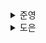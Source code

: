 <details>
  <summary>준영</summary>
  
</details><details>
  <summary>도은</summary>
  - 애플리케이션에서 발생하는 버그와 디버깅 이슈는 **리액트 밖에서** 일어날 수도 있다.
- 자바스크립트 메모리, 네트워크, 소스, 실제 HTML 및 CSS 등 리액트가 아닌 일반적인 디버깅을 수행하려면
- 리액트 개발 도구가 아닌 좀 더 범용적인 도구를 활용해야 한다.
- 일반적인 브라우저 환경에서 디버깅 하는 도구 : **`브라우저 개발자 도구`**

## 7.1 크롬 개발자 도구란?

- 개발자 도구에서 웹 사이트를 제대로 디버깅하고 싶다면, **시크릿 모드로 여는 것을 권장**
  - 브라우저 확장 프로그램은 다른 정보를 추가할 수 있으므로
  - 시크릿 모드를 통해, 순수하게 웹페이지와 관련된 정보만 확인

## 7.2 Element 탭

- 현재 웹페이지를 구성하고 있는 HTML, CSS 등의 정보 확인
- 직접 코드를 수정해서 웹 페이지에서 어떻게 보이는지 빠르게 확인 가능
- 핫 리로딩도 필요없어서, 빠른 작업이 가능

## 7.3 Source 탭

- 웹 애플리케이션을 불러오기 위해 실행하거나 참조된 파일을 확인 가능
- 자바스크립트 파일부터, CSS, HTML, 폰트까지 다양한 파일 정보를 확인 가능
- 디버깅하고 싶은 파일을 직접 열어 확인이 가능
- 프로덕션 모드의 경우, 파일이 모두 압축되어 있어서 개발 모드에서는 유용하게 사용 가능
- 소스 코드를 열어서, `useEffect` 내부 코드에 중단점을 만들어 살펴볼 수도 있다.

## 7.4 Network 탭

- 웹 페이지를 접속하는 순간부터 발생하는 모든 네트워크 관련 작동이 기록
- HTTP 요청부터 웹 소켓 등 **웹페이지가 외부 데이터와 통신하는 정보를 확인**

## 7.5 Memory 탭

- 현재 웹페이지가 차지하고 있는 메모리 관련 정보 확인
- 애플리케이션에서 발생하는 메모리 누수, 속도 저하, 웹페이지 프리징 현상을 확인 가능
- **프로파일링 작업을 거쳐야** 원하는 정보 확인 가능
- 프로파일링 유형은 크게 3가지
  1. `힙 스냅샷`: 현재 메모리 상황 스냅샷
  2. `타임라인의 할당 계측`: 현재 시점의 메모리 상황이 아닌, 시간의 흐름에 따라 메모리의 변화 확인
  3. `할당 샘플링`: 메모리 공간을 차지하고 있는 자바스크립트 함수 확인 가능

### 7.5.1 자바스크립트 인스턴스 VM 선택

- 페이지가 자바스크립트 힙을 얼마나 점유하고 있는지를 나타낸다.
- 크키만큼 사용자의 브라우저에 부담

**`🤔 메모리 점유에 영향을 미치는 요인들`**

> 실행 중 웹페이지와 관련된 다양한 데이터를 저장하고 처리하는 데 사용

- 컨텐츠의 양
- 스크립트와 라이브러리
- DOM 요소의 수
- 캐싱
- 메모리 누수

**`🤔 FE 개발자가 할 수 있는 메모리 점유 절약 전략`**

> 전체적인 다이어트

- 이미지 최적화
- 코드 스플리팅 (초기 로딩 시 메모리 사용량 절약)
- 불필요한 DOM 요소 제거 (→ 리액트가 1:1 구조로 생성하는 FiberNode가 해당 배열을 담아야 하는 array 크기가 늘어남)
- 이벤트 리스너 관리 (사용하지 않는다면 제거)
- 등등 불필요하게 저장되어야 하는 부분을 다이어트

#### 7.5.2 힙 스냅샷

- 현재 페이지의 메모리 상태를 확인해 볼 수 있는 메모리 프로파일 도구
- 촬영하는 시점을 기준으로 메모리 현황 확인
- 의심이 되는 지점을 먼저 추측하고, 두 개 이상의 스냅샷을 찍어서 확인해보는 것을 추천

### 7.5.3 타임라인 할당 계측

- 시간의 흐름에 따라 메모리 변화를 확인할 수 있는 기능
- 메모리 변화를 일으킨 변수가 무엇인지, 해당 변수가 어느 정도의 크기를 차지하고 있는지 확인 가능

## 참고하면 좋은 자료

- [FEConf 2023 [B2] SSR 환경(Node.js) 메모리 누수 디버깅 가이드](https://www.youtube.com/watch?v=P3C7fzMqIYg)

### 메모리 누수가 있으면 뭐가 문제일까?

- GC 활동이 늘어나면, CPU 사용량이 늘어남
- CPU가 활발하게 동작해야 하는 작업이 늘어나면, 이벤트 루프가 블로킹되어서 연산이 느려짐

#### CPU와 이벤트 루프틑 어떤 관계일까?

- JavaScript는 싱글 스레드 언어 (= 한 번에 하나의 작업만 가능)
- 브라우저는 JavaScript 엔진을 사용하여 JavaScript 코드를 해석하고 실행
- 이 JavaScript 코드는 CPU에 의해 실제로 작업을 수행
- 브라우저에서 JavaScript 코드가 실행되려면, 반드시 CPU가 그 명령을 처리해야 하므로, CPU는 JavaScript 코드의 실행에 필수적인 역할
- 따라서, CPU가 바쁘면 이벤트 루프에 블로킹이 생기게 됨

### 어떻게 해결할까?

- 힙메모리를 늘려주거나
- 메모리 누수의 범인을 디버깅

### V8의 GC

![image](https://github.com/user-attachments/assets/ee770261-abc5-4942-8cfa-fb545e1ec86d)

- GC에서 살아남은 객체가 많다면, `Old Generation` 영역이 꽉 차게 됨 → 프로세스 종료

### 🤔 힙메모리만 늘려주면, 메모리 누수가 없어질까?

- 보통 서치하면 해결책으로 `--max-old-space-size` 늘리라고.. → 본질적인 해결책이 아닐수도 (어차피 메모리 누수를 일으키는 코드라면)

### 대표적인 메모리 누수를 일으키는 요인들

- 전역변수
- 해제되지 않은 타이머 (clearTimeout 등)
- 클로저

</details>